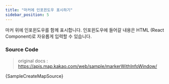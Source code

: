 ```yaml
---
title: "마커에 인포윈도우 표시하기"
sidebar_position: 5
---
```


마커 위에 인포윈도우를 함께 표시합니다. 인포윈도우에 들어갈 내용은 HTML (React Component)로 자유롭게 입력할 수 있습니다.


<SampleCreateMap />

### Source Code

> original docs : https://apis.map.kakao.com/web/sample/markerWithInfoWindow/

<CodeBlock className="language-jsx">{SampleCreateMapSource}</CodeBlock>
